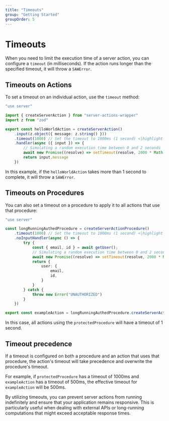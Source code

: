 ```yaml
---
title: "Timeouts"
group: "Getting Started"
groupOrder: 5
---
```


# Timeouts

When you need to limit the execution time of a server action, you can configure a `timeout` (in milliseconds). If the action runs longer than the specified timeout, it will throw a `SAWError`.

## Timeouts on Actions

To set a timeout on an individual action, use the `timeout` method:

```typescript:actions.ts
"use server"

import { createServerAction } from "server-actions-wrapper"
import z from "zod"

export const helloWorldAction = createServerAction()
    .input(z.object({ message: z.string() }))
    .timeout(1000) // Set the timeout to 1000ms (1 second) <|highlight|>
    .handler(async ({ input }) => {
        // Simulating a random execution time between 0 and 2 seconds
        await new Promise((resolve) => setTimeout(resolve, 2000 * Math.random()))
        return input.message
    })
```

In this example, if the `helloWorldAction` takes more than 1 second to complete, it will throw a `SAWError`.

## Timeouts on Procedures

You can also set a timeout on a procedure to apply it to all actions that use that procedure:

```typescript:actions.ts
"use server"

const longRunningAuthedProcedure = createServerActionProcedure()
    .timeout(1000) // Set the timeout to 1000ms (1 second) <|highlight|>
    .noInputHandler(async () => {
        try {
            const { email, id } = await getUser();
            // Simulating a random execution time between 0 and 2 seconds
            await new Promise((resolve) => setTimeout(resolve, 2000 * Math.random()))
            return {
                user: {
                    email,
                    id,
                }
            }
        } catch {
            throw new Error("UNAUTHORIZED")
        }
    })

export const exampleAction = longRunningAuthedProcedure.createServerAction()...
```

In this case, all actions using the `protectedProcedure` will have a timeout of 1 second.

## Timeout precedence

If a timeout is configured on both a procedure and an action that uses that procedure, the action's timeout will take precedence and overwrite the procedure's timeout.

For example, if `protectedProcedure` has a timeout of 1000ms and `exampleAction` has a timeout of 500ms, the effective timeout for `exampleAction` will be 500ms.

By utilizing timeouts, you can prevent server actions from running indefinitely and ensure that your application remains responsive. This is particularly useful when dealing with external APIs or long-running computations that might exceed acceptable response times.
